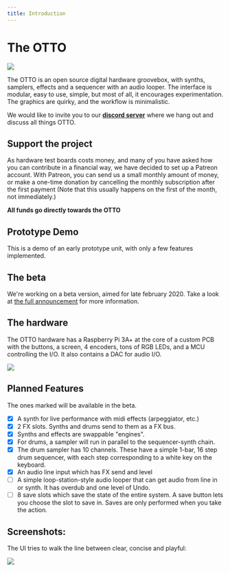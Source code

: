 ```yaml
---
title: Introduction
---
```


The OTTO
========

![](https://i.ibb.co/6Z12XK4/render1.png)

The OTTO is an open source digital hardware groovebox, with synths, samplers, effects and a sequencer with an audio looper. The interface is modular, easy to use, simple, but most of all, it encourages experimentation. The graphics are quirky, and the workflow is minimalistic.

We would like to invite you to our **[discord server](/discord)** where we hang out and discuss all things OTTO.

## Support the project

<PatreonBadge/>

As hardware test boards costs money, and many of you have asked how you can contribute in a financial way, we have decided to set up a Patreon account. With Patreon, you can send us a small monthly amount of money, or make a one-time donation by cancelling the monthly subscription after the first payment (Note that this usually happens on the first of the month, not immediately.)

**All funds go directly towards the OTTO**

## Prototype Demo

<YouTube videoId="nBDd2tuIafM"/>

This is a demo of an early prototype unit, with only a few features implemented. 

## The beta

We're working on a beta version, aimed for late february 2020. Take a look at [the full announcement](/posts/beta-announcement) for more information.

## The hardware

The OTTO hardware has a Raspberry Pi 3A+ at the core of a custom PCB with the buttons, a screen, 4 encoders, tons of RGB LEDs, and a MCU controlling the I/O. It also contains a DAC for audio I/O.

![](https://i.ibb.co/HB4ZbmY/render2.png)

## Planned Features

The ones marked will be available in the beta.

- [x] A synth for live performance with midi effects (arpeggiator, etc.)
- [x] 2 FX slots. Synths and drums send to them as a FX bus.
- [x] Synths and effects are swappable "engines".
- [x] For drums, a sampler will run in parallel to the sequencer-synth chain. 
- [x] The drum sampler has 10 channels. These have a simple 1-bar, 16 step drum sequencer, with each step 
      corresponding to a white key on the keyboard.
- [x] An audio line input which has FX send and level
- [ ] A simple loop-station-style audio looper that can get audio from line in or synth. 
      It has overdub and one level of Undo.
- [ ] 8 save slots which save the state of the entire system. A save button lets you choose the slot to save in. Saves are only performed when you take the action.

## Screenshots:

The UI tries to walk the line between clear, concise and playful:

![](../images/otto-screenshots.png)


